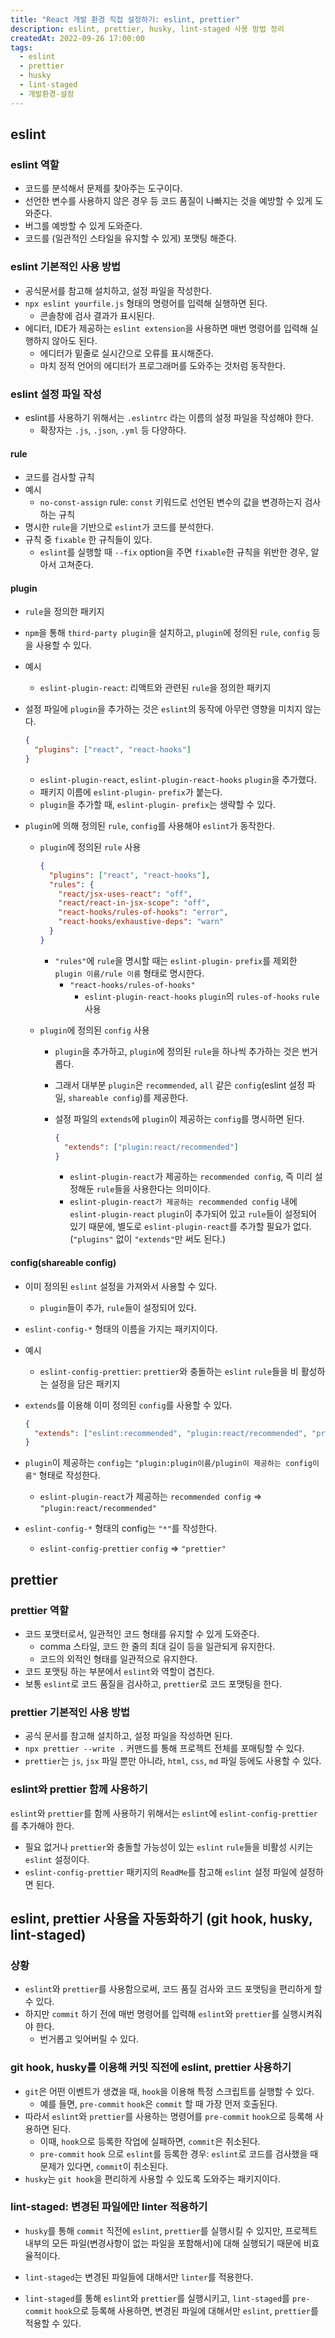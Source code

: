 ```yaml
---
title: "React 개발 환경 직접 설정하기: eslint, prettier"
description: eslint, prettier, husky, lint-staged 사용 방법 정리
createdAt: 2022-09-26 17:00:00
tags:
  - eslint
  - prettier
  - husky
  - lint-staged
  - 개발환경-설정
---
```


## eslint

### eslint 역할

- 코드를 분석해서 문제를 찾아주는 도구이다.
- 선언한 변수를 사용하지 않은 경우 등 코드 품질이 나빠지는 것을 예방할 수 있게 도와준다.
- 버그를 예방할 수 있게 도와준다.
- 코드를 (일관적인 스타일을 유지할 수 있게) 포맷팅 해준다.

### eslint 기본적인 사용 방법

- 공식문서를 참고해 설치하고, 설정 파일을 작성한다.
- `npx eslint yourfile.js` 형태의 명령어를 입력해 실행하면 된다.
  - 콘솔창에 검사 결과가 표시된다.
- 에디터, IDE가 제공하는 `eslint extension`을 사용하면 매번 명령어를 입력해 실행하지 않아도 된다.
  - 에디터가 밑줄로 실시간으로 오류를 표시해준다.
  - 마치 정적 언어의 에디터가 프로그래머를 도와주는 것처럼 동작한다.

### eslint 설정 파일 작성

- eslint를 사용하기 위해서는 `.eslintrc` 라는 이름의 설정 파일을 작성해야 한다.
  - 확장자는 `.js`, `.json`, `.yml` 등 다양하다.

#### rule

- 코드를 검사할 규칙
- 예시
  - `no-const-assign` rule: `const` 키워드로 선언된 변수의 값을 변경하는지 검사하는 규칙
- 명시한 `rule`을 기반으로 `eslint`가 코드를 분석한다.
- 규칙 중 `fixable` 한 규칙들이 있다.
  - `eslint`를 실행할 때 `--fix` option을 주면 `fixable`한 규칙을 위반한 경우, 알아서 고쳐준다.

#### plugin

- `rule`을 정의한 패키지
- `npm`을 통해 `third-party plugin`을 설치하고, `plugin`에 정의된 `rule`, `config` 등을 사용할 수 있다.

- 예시
  - `eslint-plugin-react`: 리액트와 관련된 `rule`을 정의한 패키지
- 설정 파일에 `plugin`을 추가하는 것은 `eslint`의 동작에 아무런 영향을 미치지 않는다.

  ```json
  {
    "plugins": ["react", "react-hooks"]
  }
  ```

  - `eslint-plugin-react`, `eslint-plugin-react-hooks` `plugin`을 추가했다.
  - 패키지 이름에 `eslint-plugin-` `prefix`가 붙는다.
  - `plugin`을 추가할 때, `eslint-plugin-` `prefix`는 생략할 수 있다.

- `plugin`에 의해 정의된 `rule`, `config`를 사용해야 `eslint`가 동작한다.

  - `plugin`에 정의된 `rule` 사용

    ```json
    {
      "plugins": ["react", "react-hooks"],
      "rules": {
        "react/jsx-uses-react": "off",
        "react/react-in-jsx-scope": "off",
        "react-hooks/rules-of-hooks": "error",
        "react-hooks/exhaustive-deps": "warn"
      }
    }
    ```

    - `"rules"`에 `rule`을 명시할 때는 `eslint-plugin-` `prefix`를 제외한 `plugin 이름/rule 이름` 형태로 명시한다.
      - `"react-hooks/rules-of-hooks"`
        - `eslint-plugin-react-hooks` `plugin`의 `rules-of-hooks` `rule` 사용

  - `plugin`에 정의된 `config` 사용

    - `plugin`을 추가하고, `plugin`에 정의된 `rule`을 하나씩 추가하는 것은 번거롭다.
    - 그래서 대부분 `plugin`은 `recommended`, `all` 같은 `config`(eslint 설정 파일, `shareable config`)를 제공한다.
    - 설정 파일의 `extends`에 `plugin`이 제공하는 `config`를 명시하면 된다.

      ```json
      {
        "extends": ["plugin:react/recommended"]
      }
      ```

      - `eslint-plugin-react`가 제공하는 `recommended config`, 즉 미리 설정해둔 `rule`들을 사용한다는 의미이다.
      - `eslint-plugin-react가 제공하는 recommended config` 내에 `eslint-plugin-react` `plugin`이 추가되어 있고 `rule`들이 설정되어 있기 때문에, 별도로 `eslint-plugin-react`를 추가할 필요가 없다. (`"plugins"` 없이 `"extends"`만 써도 된다.)

#### config(shareable config)

- 이미 정의된 `eslint` 설정을 가져와서 사용할 수 있다.
  - `plugin`들이 추가, `rule`들이 설정되어 있다.
- `eslint-config-*` 형태의 이름을 가지는 패키지이다.
- 예시
  - `eslint-config-prettier`: `prettier`와 충돌하는 `eslint` `rule`들을 비 활성하는 설정을 담은 패키지
- `extends`를 이용해 이미 정의된 `config`를 사용할 수 있다.

  ```json
  {
    "extends": ["eslint:recommended", "plugin:react/recommended", "prettier"]
  }
  ```

- `plugin`이 제공하는 `config`는 `"plugin:plugin이름/plugin이 제공하는 config이름"` 형태로 작성한다.
  - `eslint-plugin-react`가 제공하는 `recommended config` => `"plugin:react/recommended"`
- `eslint-config-*` 형태의 config는 `"*"`를 작성한다.
  - `eslint-config-prettier` `config` => `"prettier"`

## prettier

### prettier 역할

- 코드 포맷터로서, 일관적인 코드 형태를 유지할 수 있게 도와준다.
  - comma 스타일, 코드 한 줄의 최대 길이 등을 일관되게 유지한다.
  - 코드의 외적인 형태를 일관적으로 유지한다.
- 코드 포맷팅 하는 부분에서 `eslint`와 역할이 겹친다.
- 보통 `eslint`로 코드 품질을 검사하고, `prettier`로 코드 포맷팅을 한다.

### prettier 기본적인 사용 방법

- 공식 문서를 참고해 설치하고, 설정 파일을 작성하면 된다.
- `npx prettier --write .` 커맨드를 통해 프로젝트 전체를 포매팅할 수 있다.
- `prettier`는 `js`, `jsx` 파일 뿐만 아니라, `html`, `css`, `md` 파일 등에도 사용할 수 있다.

### eslint와 prettier 함께 사용하기

`eslint`와 `prettier`를 함께 사용하기 위해서는 `eslint`에 `eslint-config-prettier`를 추가해야 한다.

- 필요 없거나 `prettier`와 충돌할 가능성이 있는 `eslint` `rule`들을 비활성 시키는 `eslint` 설정이다.
- `eslint-config-prettier` 패키지의 `ReadMe`를 참고해 `eslint` 설정 파일에 설정하면 된다.

## eslint, prettier 사용을 자동화하기 (git hook, husky, lint-staged)

### 상황

- `eslint`와 `prettier`를 사용함으로써, 코드 품질 검사와 코드 포맷팅을 편리하게 할 수 있다.
- 하지만 `commit` 하기 전에 매번 명령어를 입력해 `eslint`와 `prettier`를 실행시켜줘야 한다.
  - 번거롭고 잊어버릴 수 있다.

### git hook, husky를 이용해 커밋 직전에 eslint, prettier 사용하기

- `git`은 어떤 이벤트가 생겼을 때, `hook`을 이용해 특정 스크립트를 실행할 수 있다.
  - 예를 들면, `pre-commit` `hook`은 `commit` 할 때 가장 먼저 호출된다.
- 따라서 `eslint`와 `prettier`를 사용하는 명령어를 `pre-commit` `hook`으로 등록해 사용하면 된다.
  - 이때, `hook`으로 등록한 작업에 실패하면, `commit`은 취소된다.
  - `pre-commit` `hook` 으로 `eslint`를 등록한 경우: `eslint`로 코드를 검사했을 때 문제가 있다면, `commit`이 취소된다.
- `husky`는 `git hook`을 편리하게 사용할 수 있도록 도와주는 패키지이다.

### lint-staged: 변경된 파일에만 linter 적용하기

- `husky`를 통해 `commit` 직전에 `eslint`, `prettier`를 실행시킬 수 있지만, 프로젝트 내부의 모든 파일(변경사항이 없는 파일을 포함해서)에 대해 실행되기 때문에 비효율적이다.

- `lint-staged`는 변경된 파일들에 대해서만 `linter`를 적용한다.

- `lint-staged`를 통해 `eslint`와 `prettier`를 실행시키고, `lint-staged`를 `pre-commit` `hook`으로 등록해 사용하면, 변경된 파일에 대해서만 `eslint`, `prettier`를 적용할 수 있다.
